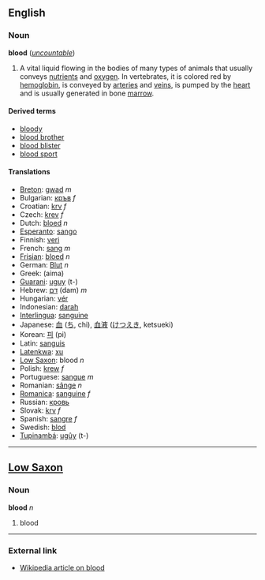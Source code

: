 ==English==
=== Noun ===
'''blood''' (''[[uncountable]]'')

# A vital liquid flowing in the bodies of many types of animals that usually conveys [[nutrient]]s and [[oxygen]].  In vertebrates, it is colored red by [[hemoglobin]], is conveyed by [[artery|arteries]] and [[vein]]s, is pumped by the [[heart]] and is usually generated in bone [[marrow]].

====Derived terms====
*[[bloody]]
*[[blood brother]]
*[[blood blister]]
*[[blood sport]]
<!-- bloodletting or blood letting -->

==== Translations ====
*[[Breton]]: [[gwad]] ''m''
*Bulgarian: [[кръв]] ''f''
*Croatian: [[krv]] ''f''
*Czech: [[krev]] ''f''
*Dutch: [[bloed]] ''n''
*[[Esperanto]]: [[sango]]
*Finnish: [[veri]]
*French: [[sang]] ''m''
*[[Frisian]]: [[bloed]] ''n''
*German: [[Blut]] ''n''
*Greek: (aima)
*[[Guarani]]: [[uguy]] (t-)
*Hebrew: [[דם]] (dam) ''m''
*Hungarian: [[vér]]
*Indonesian: [[darah]]
*[[Interlingua]]: [[sanguine]]
*Japanese: [[血]] ([[ち]], chi), [[血液]] ([[けつえき]], ketsueki)
*Korean: [[피]] (pi)
*Latin: [[sanguis]]
*[[Latenkwa]]: [[xu]]
*[[Low Saxon]]: blood ''n''
*Polish: [[krew]] ''f''
*Portuguese: [[sangue]] ''m''
*Romanian: [[sânge]] ''n''
*[[Romanica]]: [[sanguine]] ''f''
*Russian: [[кровь]] 
*Slovak: [[krv]] ''f''
*Spanish: [[sangre]] ''f''
*Swedish: [[blod]]
*[[Tupinambá]]: [[ugûy]] (t-)

----

==[[Low Saxon]]==
===Noun===
'''blood''' ''n''

#blood

----

=== External link ===
* [[w:blood|Wikipedia article on blood]]